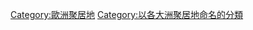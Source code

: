 {{Wikipedia category|hidden=yes|container=yes}}
{{Eponymous category}}

[[Category:歐洲聚居地|Category:歐洲聚居地]]
[[Category:以各大洲聚居地命名的分類|Category:以各大洲聚居地命名的分類]]